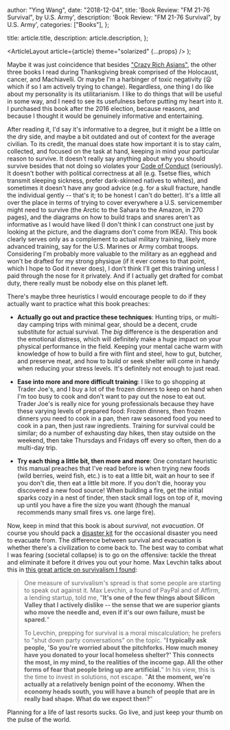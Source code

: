 
  author: "Ying Wang",
  date: "2018-12-04",
  title: 'Book Review: "FM 21-76 Survival", by U.S. Army',
  description: 'Book Review: "FM 21-76 Survival", by U.S. Army',
  categories: ["Books"],
};

  title: article.title,
  description: article.description,
};

  <ArticleLayout article={article} theme="solarized" {...props} />
);

Maybe it was just coincidence that besides ["Crazy Rich
Asians"](/posts/2018/11/23/crazy_rich_asians), the other three books I read
during Thanksgiving break comprised of the Holocaust, cancer, and Machiavelli.
Or maybe I'm a harbinger of toxic negativity (:frowning: which if so I am
actively trying to change). Regardless, one thing I do like about my personality
is its utilitarianism. I like to do things that will be useful in some way, and
I need to see its usefulness before putting my heart into it. I purchased this
book after the 2016 election, because reasons, and because I thought it would be
genuinely informative and entertaining.

After reading it, I'd say it's informative to a degree, but it might be a little
on the dry side, and maybe a bit outdated and out of context for the average
civilian. To its credit, the manual does state how important it is to stay calm,
collected, and focused on the task at hand, keeping in mind your particular
reason to survive. It doesn't really say anything about why you should survive
besides that not doing so violates your [Code of
Conduct](https://en.wikipedia.org/wiki/Code_of_the_United_States_Fighting_Force)
(seriously). It doesn't bother with political correctness at all (e.g. Tsetse
flies, which transmit sleeping sickness, prefer dark-skinned natives to whites),
and sometimes it doesn't have any good advice (e.g. for a skull fracture, handle
the individual gently -- that's it; to be honest I can't do better). It's a
little all over the place in terms of trying to cover everywhere a U.S.
servicemember might need to survive (the Arctic to the Sahara to the Amazon, in
270 pages), and the diagrams on how to build traps and snares aren't as
informative as I would have liked (I don't think I can construct one just by
looking at the picture, and the diagrams don't come from IKEA). This book
clearly serves only as a complement to actual military training, likely more
advanced training, say for the U.S. Marines or Army combat troops. Considering
I'm probably more valuable to the military as an egghead and won't be drafted
for my strong physique (if it ever comes to that point, which I hope to God it
never does), I don't think I'll get this training unless I paid through the nose
for it privately. And if I actually get drafted for combat duty, there really
must be nobody else on this planet left.

There's maybe three heuristics I would encourage people to do if they actually
want to practice what this book preaches:

- **Actually go out and practice these techniques**: Hunting trips, or multi-day
  camping trips with minimal gear, should be a decent, crude substitute for
  actual survival. The _big_ difference is the desperation and the emotional
  distress, which will definitely make a huge impact on your physical
  performance in the field. Keeping your mental cache warm with knowledge of how
  to build a fire with flint and steel, how to gut, butcher, and preserve meat,
  and how to build or seek shelter will come in handy when reducing your stress
  levels. It's definitely not enough to just read.

- **Ease into more and more difficult training**: I like to go shopping at
  Trader Joe's, and I buy a lot of the frozen dinners to keep on hand when I'm
  too busy to cook and don't want to pay out the nose to eat out. Trader Joe's
  is really nice for young professionals because they have these varying levels
  of prepared food: Frozen dinners, then frozen dinners you need to cook in a
  pan, then raw seasoned food you need to cook in a pan, then just raw
  ingredients. Training for survival could be similar; do a number of exhausting
  day hikes, then stay outside on the weekend, then take Thursdays and Fridays
  off every so often, then do a multi-day trip.

- **Try each thing a little bit, then more and more**: One constant heuristic
  this manual preaches that I've read before is when trying new foods (wild
  berries, weird fish, etc.) is to eat a little bit, wait an hour to see if you
  don't die, then eat a little bit more. If you don't die, hooray you discovered
  a new food source! When building a fire, get the initial sparks cozy in a nest
  of tinder, then stack small logs on top of it, moving up until you have a fire
  the size you want (though the manual recommends many small fires vs. one large
  fire).

Now, keep in mind that this book is about _survival_, not _evacuation_. Of
course you should pack a [disaster kit](https://www.ready.gov/build-a-kit) for
the occasional disaster you need to evacuate from. The difference between
survival and evacuation is whether there's a civilization to come back to. The
best way to combat what I was fearing (societal collapse) is to go on the
offensive: tackle the threat and eliminate it before it drives you out your
home. Max Levchin talks about this in [this great article on survivalism I
found](https://www.newyorker.com/magazine/2017/01/30/doomsday-prep-for-the-super-rich):

> One measure of survivalism's spread is that some people are starting to speak
> out against it. Max Levchin, a found of PayPal and of Affirm, a lending
> startup, told me, "**It's one of the few things about Silicon Valley that I
> actively dislike -- the sense that we are superior giants who move the needle
> and, even if it's our own failure, must be spared.**"
>
> To Levchin, prepping for survival is a moral miscalculation; he prefers to
> "shut down party conversations" on the topic. "**I typically ask people, 'So
> you're worried about the pitchforks. How much money have you donated to your
> local homeless shelter?' This connects the most, in my mind, to the realities
> of the income gap. All the other forms of fear that people bring up are
> artificial.**" In his view, this is the time to invest in solutions, not
> escape. "**At the moment, we're actually at a relatively benign point of the
> economy. When the economy heads south, you will have a bunch of people that
> are in really bad shape. What do we expect then?**"

Planning for a life of last resorts sucks. Go live, and just keep your thumb on
the pulse of the world.
